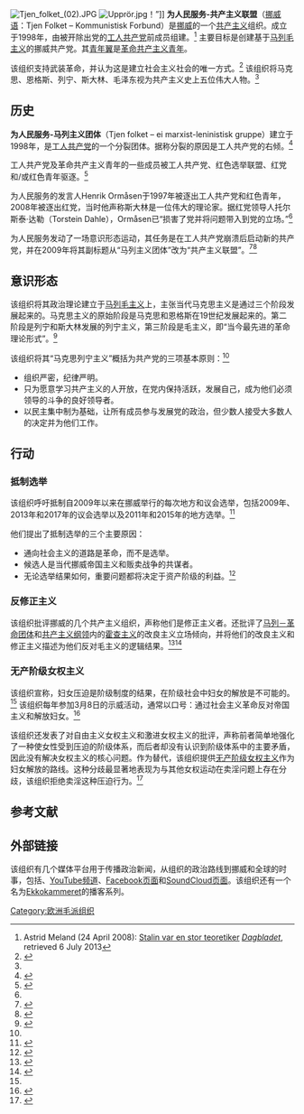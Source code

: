 {{Infobox political party
| name = 为人民服务-共产主义联盟
| native_name = Tjen Folket – Kommunistisk Forbund
| logo = tjen folket.png
| logo_size = 150px
| colorcode = Red
| leader = 
| foundation = 1998年
| ideology = [[共产主义|共产主义]]<br>[[马列毛主义|马列毛主义]]<br>[[反修正主义|反修正主义]]
| position=[[极左翼|极左翼]]
| headquarters = [[海于格松|海于格松]]
| international = 
| website = {{official url}}
| flag = [[File:Tjen_Folket_Flag.svg|border]]
| country = 挪威
}}
[[File:Tjen_folket_(02).JPG|thumb]]
[[File:Upprör.jpg|thumb]]！”]]
'''为人民服务-共产主义联盟'''（[[挪威语|挪威语]]：Tjen Folket – Kommunistisk Forbund）是[[挪威|挪威]]的一个[[共产主义|共产主义]]组织。成立于1998年，由被开除出党的[[工人共产党_(挪威)|工人共产党]]前成员组建。<ref name=meland>Astrid Meland (24 April 2008): [http://www.dagbladet.no/magasinet/2008/04/22/533320.html Stalin var en stor teoretiker] {{Wayback|url=http://www.dagbladet.no/magasinet/2008/04/22/533320.html |date=20170321231512 }} {{no icon}} ''[[Dagbladet|Dagbladet]]'', retrieved 6 July 2013</ref> 主要目标是创建基于[[马列毛主义|马列毛主义]]的挪威共产党。其[[青年翼|青年翼]]是[[革命共产主义青年_(挪威)|革命共产主义青年]]。

该组织支持武装革命，并认为这是建立社会主义社会的唯一方式。<ref name=":0">{{Cite news|url=https://tjen-folket.no/start/view/11699|title=What are our opinions?|access-date=2018-04-07|language=en|archive-url=https://web.archive.org/web/20180407183659/https://tjen-folket.no/start/view/11699|archive-date=2018-04-07|dead-url=yes}}</ref> 该组织将马克思、恩格斯、列宁、斯大林、毛泽东视为共产主义史上五位伟大人物。<ref name=meland/>

==历史==
'''为人民服务-马列主义团体'''（Tjen folket – ei marxist-leninistisk gruppe）建立于1998年，是[[工人共产党_(挪威)|工人共产党]]的一个分裂团体。据称分裂的原因是工人共产党的右倾。<ref>{{Cite news|url=|title=Tjen folket starta opp som en konsekvens av at AKP degenererte politisk, sklei til høyre, og slutta å være et kommunistparti.|last=|first=|date=2008|work=Til Kamp|access-date=|archive-url=|archive-date=|dead-url=|issue=1|page=6|language=Norwegian|postscript=. From an interview with Henrik Ormåsen}}</ref>

工人共产党及革命共产主义青年的一些成员被工人共产党、红色选举联盟、红党和/或红色青年驱逐。<ref name=":1">{{Cite news|url=https://www.dagbladet.no/nyheter/og-der-var-han-ekskludert/66467489|title=Og der var han ekskludert|last=|first=|date=2008-04-24|work=Dagbladet.no|access-date=2018-04-07|archive-url=https://web.archive.org/web/20191011055925/https://www.dagbladet.no/nyheter/og-der-var-han-ekskludert/66467489|archive-date=2019-10-11|dead-url=no|language=Norwegian}}</ref>

为人民服务的发言人Henrik Ormåsen于1997年被逐出工人共产党和红色青年，2008年被逐出红党，当时他声称斯大林是一位伟大的理论家。据红党领导人托尔斯泰·达勒（Torstein Dahle），Ormåsen已“损害了党并将问题带入到党的立场。”<ref name=":1" />

为人民服务发动了一场意识形态运动，其任务是在工人共产党崩溃后启动新的共产党，并在2009年将其副标题从“马列主义团体”改为“共产主义联盟”。<ref>{{Cite news|url=|title=Nytt parti.|last=|first=|date=March 31, 2009|work=Oppland Arbeiderblad|access-date=|archive-url=|archive-date=|dead-url=|language=Norwegian|trans-title=New Party}}</ref><ref>{{Cite news|url=|title=Fra TF -em-lg til TF - kf|last=|first=|date=March 31, 2009|work=Dagens Næringsliv|access-date=|archive-url=|archive-date=|dead-url=|language=Norwegian|trans-title=From TF-em-lg to TF-kf}}</ref>

==意识形态==
该组织将其政治理论建立于[[马列毛主义|马列毛主义]]上，主张当代马克思主义是通过三个阶段发展起来的。马克思主义的原始阶段是马克思和恩格斯在19世纪发展起来的。第二阶段是列宁和斯大林发展的列宁主义，第三阶段是毛主义，即“当今最先进的革命理论形式”。<ref>{{Cite news|url=https://tjen-folket.no/Sentralt/view/10422|title=Program for Tjen folket|last=|first=|date=|work=|access-date=2018-04-07|archive-url=https://web.archive.org/web/20180407183535/https://tjen-folket.no/Sentralt/view/10422|archive-date=2018-04-07|dead-url=yes|language=Norwegian}}</ref>

该组织将其“马克思列宁主义”概括为共产党的三项基本原则：<ref name=":0" />
* 组织严密，纪律严明。
* 只为愿意学习共产主义的人开放，在党内保持活跃，发展自己，成为他们必须领导的斗争的良好领导者。
* 以民主集中制为基础，让所有成员参与发展党的政治，但少数人接受大多数人的决定并为他们工作。

==行动==
===抵制选举===
该组织呼吁抵制自2009年以来在挪威举行的每次地方和议会选举，包括2009年、2013年和2017年的议会选举以及2011年和2015年的地方选举。<ref>{{Cite news|url=https://tjen-folket.no/sentralt/view/11976|title=Boikott valget|last=|first=|date=|work=|access-date=2018-04-07|archive-url=https://web.archive.org/web/20180407183158/https://tjen-folket.no/sentralt/view/11976|archive-date=2018-04-07|dead-url=yes|language=Norwegian}}</ref>

他们提出了抵制选举的三个主要原因：
* 通向社会主义的道路是革命，而不是选举。
* 候选人是当代挪威帝国主义和贩卖战争的共谋者。
* 无论选举结果如何，重要问题都将决定于资产阶级的利益。<ref>{{Cite news|url=https://tjen-folket.no/sentralt/view/12421|title=Why boycott the election?|access-date=2018-04-07|language=en|archive-url=https://web.archive.org/web/20180407183315/https://tjen-folket.no/sentralt/view/12421|archive-date=2018-04-07|dead-url=yes}}</ref>

===反修正主义===
该组织批评挪威的几个共产主义组织，声称他们是修正主义者。还批评了[[马列－革命团体|马列－革命团体]]和[[共产主义纲领_(挪威)|共产主义纲领]]内的[[霍查主义|霍查主义]]的改良主义立场倾向，并将他们的改良主义和修正主义描述为他们反对毛主义的逻辑结果。<ref>{{Cite news|url=https://tjen-folket.no/Sentralt/view/12531|title=MLM mot hoxhaistenes dogmatisme og opportunisme|last=|first=|date=|work=|access-date=2018-04-07|archive-url=https://web.archive.org/web/20180922211658/https://tjen-folket.no/Sentralt/view/12531|archive-date=2018-09-22|dead-url=yes|language=Norwegian}}</ref><ref>{{Cite news|url=https://tjen-folket.no/sentralt/view/11364|title=KPml hyller reformismen|last=|first=|date=|work=|access-date=2018-04-07|archive-url=https://web.archive.org/web/20180922211635/https://tjen-folket.no/sentralt/view/11364|archive-date=2018-09-22|dead-url=yes|language=Norwegian}}</ref>

===无产阶级女权主义===
该组织宣称，妇女压迫是阶级制度的结果，在阶级社会中妇女的解放是不可能的。<ref name=":0" /> 该组织每年参加3月8日的示威活动，通常以口号：通过社会主义革命反对帝国主义和解放妇女。<ref>{{Cite news|url=https://tjen-folket.no/Sentralt/view/12375|title=Rød Blokk|last=|first=|date=|work=|access-date=2018-04-07|archive-url=https://web.archive.org/web/20180922211702/https://tjen-folket.no/Sentralt/view/12375|archive-date=2018-09-22|dead-url=yes|language=Norwegian}}</ref>

该组织还发表了对自由主义女权主义和激进女权主义的批评，声称前者简单地强化了一种使女性受到压迫的阶级体系，而后者却没有认识到阶级体系中的主要矛盾，因此没有解决女权主义的核心问题。作为替代，该组织提供[[马克思主义女权主义|无产阶级女权主义]]作为妇女解放的路线。这种分歧最显著地表现为与其他女权运动在卖淫问题上存在分歧，该组织拒绝卖淫这种压迫行为。<ref>{{Cite news|url=https://tjen-folket.no/sentralt/view/12646|title=Class Position Against Prostitution|access-date=2018-04-07|language=en|archive-url=https://web.archive.org/web/20180407185018/https://tjen-folket.no/sentralt/view/12646|archive-date=2018-04-07|dead-url=yes}}</ref>

==参考文献==
{{reflist|2}}

==外部链接==
该组织有几个媒体平台用于传播政治新闻，从组织的政治路线到挪威和全球的时事，包括{{official}}、[https://www.youtube.com/channel/UCMsSFbSwb0g0zy5FT0JDZEw YouTube频道]{{Wayback|url=https://www.youtube.com/channel/UCMsSFbSwb0g0zy5FT0JDZEw |date=20201018034941 }}、[https://www.facebook.com/tjenfolketmedia/ Facebook页面]{{Wayback|url=https://www.facebook.com/tjenfolketmedia/ |date=20201205102916 }}和[https://soundcloud.com/tjen-folket-661639370 SoundCloud页面]{{Wayback|url=https://soundcloud.com/tjen-folket-661639370 |date=20200920113856 }}。该组织还有一个名为[https://soundcloud.com/tjen-folket-661639370/sets/ekkokammeret-2017 Ekkokammeret]{{Wayback|url=https://soundcloud.com/tjen-folket-661639370/sets/ekkokammeret-2017 |date=20191011060403 }}的播客系列。
{{欧洲的共产党}}
[[Category:欧洲毛派组织|Category:欧洲毛派组织]]